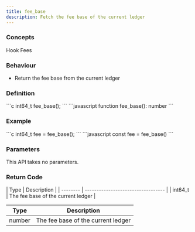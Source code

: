```yaml
---
title: fee_base
description: Fetch the fee base of the current ledger
---
```


### Concepts

<LinkButton href="/docs/hooks/concepts/hook-fees">Hook Fees</LinkButton>

### Behaviour

* Return the fee base from the current ledger

### Definition

<Tabs>
<TabItem label="C">
```c
int64_t fee_base();
```
</TabItem>

<TabItem label="JavaScript">
```javascript
function fee_base(): number
```
</TabItem>
</Tabs>



### Example

<Tabs>
<TabItem label="C">
```c
int64_t fee =
    fee_base();
```
</TabItem>

<TabItem label="JavaScript">
```javascript
const fee = fee_base()
```
</TabItem>
</Tabs>



### Parameters

This API takes no parameters.

### Return Code

<Tabs>
<TabItem label="C">
| Type     | Description                        |
| -------- | ---------------------------------- |
| int64_t | The fee base of the current ledger |
</TabItem>

<TabItem label="JavaScript">


| Type   | Description                        |
| ------ | ---------------------------------- |
| number | The fee base of the current ledger |
</TabItem>
</Tabs>


